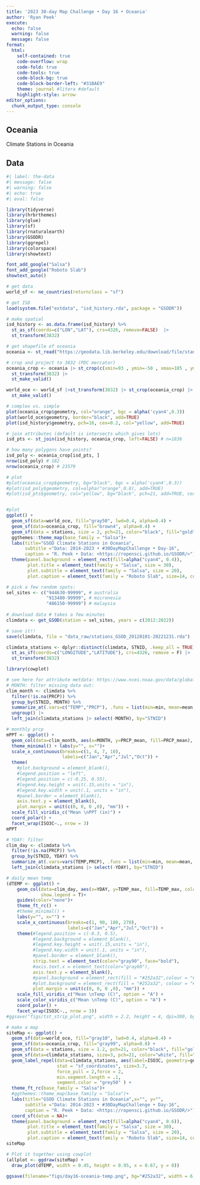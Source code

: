 ```yaml
---
title: '2023 30-day Map Challenge • Day 16 • Oceania'
author: 'Ryan Peek'
execute:
  echo: false
  warning: false
  message: false
format: 
  html:
    self-contained: true
    code-overflow: wrap
    code-fold: true
    code-tools: true
    code-block-bg: true
    code-block-border-left: "#31BAE9"
    theme: journal #litera #default
    highlight-style: arrow
editor_options: 
  chunk_output_type: console
---
```


## Oceania

Climate Stations in Oceania

## Data

```r
#| label: the-data
#| message: false
#| warning: false
#| echo: true
#| eval: false

library(tidyverse)
library(hrbrthemes)
library(glue)
library(sf)
library(rnaturalearth)
library(GSODR)
library(ggrepel)
library(colorspace)
library(showtext)

font_add_google("Salsa")
font_add_google("Roboto Slab")
showtext_auto()

# get data
world_sf <- ne_countries(returnclass = "sf")

# get ISD
load(system.file("extdata", "isd_history.rda", package = "GSODR"))

# make spatial
isd_history <- as.data.frame(isd_history) %>% 
  st_as_sf(coords=c("LON","LAT"), crs=4326, remove=FALSE)  |> 
  st_transform(3832)

# get shapefile of oceania
oceania <- st_read("https://geodata.lib.berkeley.edu/download/file/stanford-dt465jv7171-geojson.json")

# crop and project to 3832 (PDC mercator)
oceania_crop <- oceania |> st_crop(c(xmin=93 , ymin=-50 , xmax=185 , ymax=22)) |> 
  st_transform(3832) |> 
  st_make_valid()

world_oce <- world_sf |>st_transform(3832) |> st_crop(oceania_crop) |> 
  st_make_valid()

# complex vs. simple
plot(oceania_crop$geometry, col="orange", bgc = alpha('cyan4',0.3))
plot(world_oce$geometry, border="black", add=TRUE)
plot(isd_history$geometry, pch=16, cex=0.2, col="yellow", add=TRUE)

# join attributes (default is intersects which gives lots)
isd_pts <- st_join(isd_history, oceania_crop, left=FALSE) # n=1836

# how many polygons have points?
isd_poly <- oceania_crop[isd_pts, ]
nrow(isd_poly) # 182
nrow(oceania_crop) # 23579

# plot
#plot(oceania_crop$geometry, bg="black", bgc = alpha('cyan4',0.3))
#plot(isd_poly$geometry, col=alpha("orange",0.8), add=TRUE)
#plot(isd_pts$geometry, col="yellow", bg="black", pch=21, add=TRUE, cex=0.5)


#plot
ggplot() +
  geom_sf(data=world_oce, fill="gray50", lwd=0.4, alpha=0.4) +
  geom_sf(data=oceania_crop, fill="brown4", alpha=0.4) +
  geom_sf(data = stations, size = 2, pch=21, color="black", fill="gold") +
  ggthemes::theme_map(base_family = "Salsa")+
  labs(title="GSOD Climate Stations in Oceania",
       subtitle ="Data: 2014-2023 • #30DayMapChallenge • Day-16",
       caption = "R. Peek • Data: <https://ropensci.github.io/GSODR/>")+
  theme(panel.background = element_rect(fill=alpha("cyan4", 0.4)),
        plot.title = element_text(family = "Salsa", size = 30),
        plot.subtitle = element_text(family = "Salsa", size = 20),
        plot.caption = element_text(family = "Roboto Slab", size=14, color = "gray40"))

# pick a few random spots:
sel_sites <- c("944630-99999", # australia
               "913480-99999", # micronesia
               "486150-99999") # malaysia
               
# download data # takes a few minutes
climdata <- get_GSOD(station = sel_sites, years = c(2012:2022))

# save it!!
save(climdata, file = "data_raw/stations_GSOD_20120101-20221231.rda")

climdata_stations <- dplyr::distinct(climdata, STNID, .keep_all = TRUE) |> 
  st_as_sf(coords=c("LONGITUDE","LATITUDE"), crs=4326, remove = F) |> 
  st_transform(3832)

library(cowplot)

# see here for attribute metdata: https://www.ncei.noaa.gov/data/global-summary-of-the-day/doc/readme.txt
# MONTH: filter missing data out:
clim_month <- climdata %>% 
  filter(!is.na(PRCP)) %>% 
  group_by(STNID, MONTH) %>% 
  summarize_at(.vars=c("TEMP","PRCP"), .funs = list(min=min, mean=mean, max=max)) %>% 
  ungroup() |> 
  left_join(climdata_stations |> select(-MONTH), by="STNID")

# monthly prcp
mPPT <- ggplot() + 
  geom_col(data=clim_month, aes(x=MONTH, y=PRCP_mean, fill=PRCP_mean), show.legend = T)+
  theme_minimal() + labs(y="", x="")+
  scale_x_continuous(breaks=c(1, 4, 7, 10),
                     labels=c("Jan","Apr","Jul","Oct")) +
  theme(
    #plot.background = element_blank(),
    #legend.position = "left",
    #legend.position = c(-0.25, 0.55),
    #legend.key.height = unit(.15,units = "in"),
    #legend.key.width = unit(.1, units = "in"), 
    #panel.border = element_blank(),
    axis.text.y = element_blank(),
    plot.margin = unit(c(0, 0, 0 ,0), "mm")) +
  scale_fill_viridis_c("Mean \nPPT (in)") +
  coord_polar() + 
  facet_wrap(ISO3C~., nrow = 3)
mPPT

# YDAY: filter
clim_day <- climdata %>% 
  filter(!is.na(PRCP)) %>%
  group_by(STNID, YDAY) %>% 
  summarize_at(.vars=vars(TEMP,PRCP), .funs = list(min=min, mean=mean, max=max)) |> 
  left_join(climdata_stations |> select(-YDAY), by="STNID")

# daily mean temp
(dTEMP <- ggplot() + 
    geom_col(data=clim_day, aes(x=YDAY, y=TEMP_max, fill=TEMP_max, color=TEMP_max),
             show.legend = T)+
    guides(color="none")+
    theme_ft_rc() +
    #theme_minimal() +
    labs(y="", x="") +
    scale_x_continuous(breaks=c(1, 90, 180, 270),
                       labels=c("Jan","Apr","Jul","Oct")) +
    theme(#legend.position = c(-0.3, 0.5),
          #legend.background = element_blank(),
          #legend.key.height = unit(.15,units = "in"),
          #legend.key.width = unit(.1, units = "in"), 
          #panel.border = element_blank(),
          strip.text = element_text(color="gray90", face="bold"),
          #axis.text.x = element_text(color="gray60"),
          axis.text.y = element_blank(),
          #panel.background = element_rect(fill = "#252a32",colour = "#252a32"),
          #plot.background = element_rect(fill = "#252a32", colour = "#252a32"),
          plot.margin = unit(c(0, 0, 0 ,0), "mm")) +
    scale_fill_viridis_c("Mean \nTemp (C)", option = "A") +
    scale_color_viridis_c("Mean \nTemp (C)", option = "A") +
    coord_polar() + 
    facet_wrap(ISO3C~., nrow = 3))
#ggsave("figs/tst_strip_plot.png", width = 2.2, height = 4, dpi=300, bg="#252a32")

# make a map
siteMap <- ggplot() +
  geom_sf(data=world_oce, fill="gray10", lwd=0.4, alpha=0.4) +
  geom_sf(data=oceania_crop, fill="gray99", alpha=0.8) +
  geom_sf(data = stations, size = 1.2, pch=21, color="black", fill="gold", alpha=0.8) +
  geom_sf(data=climdata_stations, size=3, pch=21, color="white", fill="maroon")+
  geom_label_repel(data=climdata_stations, aes(label=ISO3C, geometry=geometry), 
                   stat = "sf_coordinates", size=3.7,
                   force_pull = 2,force = 2,
                   min.segment.length = .1, 
                   segment.color = "grey50" ) + 
  theme_ft_rc(base_family = "Salsa")+
  #ggthemes::theme_map(base_family = "Salsa")+
  labs(title="GSOD Climate Stations in Oceania",x="", y="",
       subtitle ="Data: 2014-2023 • #30DayMapChallenge • Day-16",
       caption = "R. Peek • Data: <https://ropensci.github.io/GSODR/>")+
  coord_sf(datum = NA)+
  theme(panel.background = element_rect(fill=alpha("cyan4", 0.6)),
        plot.title = element_text(family = "Salsa", size = 30),
        plot.subtitle = element_text(family = "Salsa", size = 20),
        plot.caption = element_text(family = "Roboto Slab", size=14, color = "gray70"))
siteMap

# Plot it together using cowplot
(allplot <- ggdraw(siteMap) +
  draw_plot(dTEMP, width = 0.45, height = 0.95, x = 0.67, y = 0))

ggsave(filename="figs/day16-oceania-temp.png", bg="#252a32", width = 6, height = 3.7, dpi=300)


```
